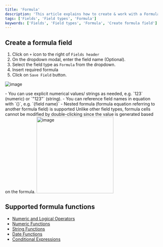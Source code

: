 ```yaml
---
title: 'Formula'
description: 'This article explains how to create & work with a Formula field.'
tags: ['Fields', 'Field types', 'Formula']
keywords: ['Fields', 'Field types', 'Formula', 'Create formula field']
---
```



## Create a formula field

1. Click on `+` icon to the right of `Fields header`
2. On the dropdown modal, enter the field name (Optional).
3. Select the field type as `Formula` from the dropdown.
4. Insert required formula  
5. Click on `Save Field` button.

![image](/img/v2/fields/types/formula.png)

<Callout type="tip">
- You can use explicit numerical values/ strings as needed, e.g. `123` (numeric) or `"123"` (string).
- You can reference field names in equation with `{}`, e.g. `{field name}`
- Nested formula (formula equation referring to another formula field) is supported
</Callout>


<Callout type="info">
Unlike other field types, formula cells cannot be modified by double-clicking since the value is generated based on the formula.
<img width="253" alt="image" src="https://user-images.githubusercontent.com/35857179/189109486-4d41f2b7-0a19-46ef-8bb4-a8d1aabd3592.png" />

</Callout>


## Supported formula functions

- [Numeric and Logical Operators](operators)
- [Numeric Functions](numeric-functions)
- [String Functions](string-functions)
- [Date Functions](date-functions)
- [Conditional Expressions](conditional-expressions)










